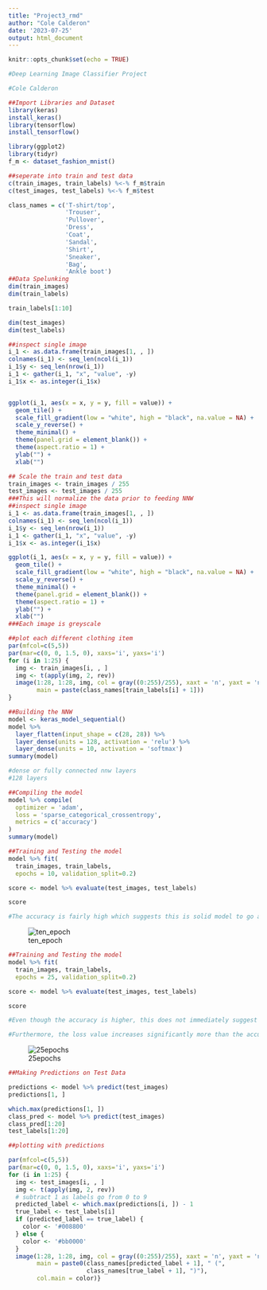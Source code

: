 ---
title: "Project3_rmd"
author: "Cole Calderon"
date: '2023-07-25'
output: html_document
---

```{r setup, include=FALSE}
knitr::opts_chunk$set(echo = TRUE)
```

```{r setup2, include=FALSE}
#Deep Learning Image Classifier Project

#Cole Calderon

##Import Libraries and Dataset
library(keras)
install_keras()
library(tensorflow)
install_tensorflow()

library(ggplot2)
library(tidyr)
f_m <- dataset_fashion_mnist()
```

```{r traintest}
##seperate into train and test data
c(train_images, train_labels) %<-% f_m$train
c(test_images, test_labels) %<-% f_m$test

class_names = c('T-shirt/top',
                'Trouser',
                'Pullover',
                'Dress',
                'Coat',
                'Sandal',
                'Shirt',
                'Sneaker',
                'Bag',
                'Ankle boot')
##Data Spelunking
dim(train_images)
dim(train_labels)

train_labels[1:10]

dim(test_images)
dim(test_labels)
```

```{r plot1, echo=FALSE}
##inspect single image
i_1 <- as.data.frame(train_images[1, , ])
colnames(i_1) <- seq_len(ncol(i_1))
i_1$y <- seq_len(nrow(i_1))
i_1 <- gather(i_1, "x", "value", -y)
i_1$x <- as.integer(i_1$x)


ggplot(i_1, aes(x = x, y = y, fill = value)) +
  geom_tile() +
  scale_fill_gradient(low = "white", high = "black", na.value = NA) +
  scale_y_reverse() +
  theme_minimal() +
  theme(panel.grid = element_blank()) + 
  theme(aspect.ratio = 1) + 
  ylab("") +
  xlab("")
```

```{r plot1_normalize, echo=FALSE}
## Scale the train and test data
train_images <- train_images / 255
test_images <- test_images / 255
###This will normalize the data prior to feeding NNW
##inspect single image
i_1 <- as.data.frame(train_images[1, , ])
colnames(i_1) <- seq_len(ncol(i_1))
i_1$y <- seq_len(nrow(i_1))
i_1 <- gather(i_1, "x", "value", -y)
i_1$x <- as.integer(i_1$x)

ggplot(i_1, aes(x = x, y = y, fill = value)) +
  geom_tile() +
  scale_fill_gradient(low = "white", high = "black", na.value = NA) +
  scale_y_reverse() +
  theme_minimal() +
  theme(panel.grid = element_blank()) + 
  theme(aspect.ratio = 1) + 
  ylab("") +
  xlab("")
###Each image is greyscale
```

```{r plot2, echo=FALSE}
##plot each different clothing item
par(mfcol=c(5,5))
par(mar=c(0, 0, 1.5, 0), xaxs='i', yaxs='i')
for (i in 1:25) { 
  img <- train_images[i, , ]
  img <- t(apply(img, 2, rev)) 
  image(1:28, 1:28, img, col = gray((0:255)/255), xaxt = 'n', yaxt = 'n',
        main = paste(class_names[train_labels[i] + 1]))
}
```

```{r model1, echo=FALSE, warning=FALSE}
##Building the NNW
model <- keras_model_sequential()
model %>%
  layer_flatten(input_shape = c(28, 28)) %>%
  layer_dense(units = 128, activation = 'relu') %>%
  layer_dense(units = 10, activation = 'softmax')
summary(model)

#dense or fully connected nnw layers
#128 layers
```

```{r model2, echo=FALSE, warning=FALSE}
##Compiling the model
model %>% compile(
  optimizer = 'adam', 
  loss = 'sparse_categorical_crossentropy',
  metrics = c('accuracy')
)
summary(model)
```

```{r model3, echo=FALSE, warning=FALSE}
##Training and Testing the model
model %>% fit(
  train_images, train_labels,
  epochs = 10, validation_split=0.2)

score <- model %>% evaluate(test_images, test_labels)

score

#The accuracy is fairly high which suggests this is solid model to go ahead with. However, increasing number of epochs could positively influence the model.
```

![ten_epoch](%5C10epochs.png)

```{r model4, echo=FALSE, warning=FALSE}
##Training and Testing the model
model %>% fit(
  train_images, train_labels,
  epochs = 25, validation_split=0.2)

score <- model %>% evaluate(test_images, test_labels)

score

#Even though the accuracy is higher, this does not immediately suggest that it is a better model since we could be over fitting. However, we can see the validation accuracy is also fairly high but does not increase as significantly over epochs as the training accuracy does.

#Furthermore, the loss value increases significantly more than the accuracy does over this many epochs which suggests multiple epochs is not neccesarily needed too make a better model.
```

![25epochs](%5C25epochs.png)

```{r output1, echo=FALSE, warning=FALSE}
##Making Predictions on Test Data

predictions <- model %>% predict(test_images)
predictions[1, ]

which.max(predictions[1, ])
class_pred <- model %>% predict(test_images)
class_pred[1:20]
test_labels[1:20]

```

```{r output2, echo=FALSE, warning=FALSE}
##plotting with predictions

par(mfcol=c(5,5))
par(mar=c(0, 0, 1.5, 0), xaxs='i', yaxs='i')
for (i in 1:25) { 
  img <- test_images[i, , ]
  img <- t(apply(img, 2, rev)) 
  # subtract 1 as labels go from 0 to 9
  predicted_label <- which.max(predictions[i, ]) - 1
  true_label <- test_labels[i]
  if (predicted_label == true_label) {
    color <- '#008800' 
  } else {
    color <- '#bb0000'
  }
  image(1:28, 1:28, img, col = gray((0:255)/255), xaxt = 'n', yaxt = 'n',
        main = paste0(class_names[predicted_label + 1], " (",
                      class_names[true_label + 1], ")"),
        col.main = color)}

```
